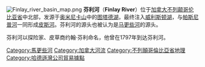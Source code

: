 [[File:Finlay_river_basin_map.png|right]]
'''芬利河'''（'''Finlay River'''）位于[[加拿大|加拿大]][[不列颠哥伦比亚省|不列颠哥伦比亚省]]中北部，发源于[[奥米尼卡山|奥米尼卡山]]中的[[图塔德湖|图塔德湖]]，最终注入[[威利斯顿湖|威利斯顿湖]]，与[[帕斯尼普河|帕斯尼普河]]一同形成[[皮斯河|皮斯河]]。芬利河的源头也被认为是[[马更些河|马更些河]]的源头。

芬利河以探险家、皮草商约翰·芬利命名，他曾在1797年到达芬利河。

{{Canada-stub}}
{{DEFAULTSORT:Finlay}}
[[Category:馬更些河|Category:馬更些河]]
[[Category:加拿大河流|Category:加拿大河流]]
[[Category:不列顛哥倫比亞省地理|Category:不列顛哥倫比亞省地理]]
[[Category:哈德遜灣公司貿易據點|Category:哈德遜灣公司貿易據點]]